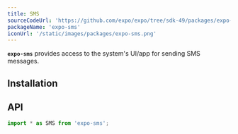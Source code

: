 ```yaml
---
title: SMS
sourceCodeUrl: 'https://github.com/expo/expo/tree/sdk-49/packages/expo-sms'
packageName: 'expo-sms'
iconUrl: '/static/images/packages/expo-sms.png'
---
```



**`expo-sms`** provides access to the system's UI/app for sending SMS messages.

<PlatformsSection android emulator ios simulator />

## Installation

<APIInstallSection />

## API

```js
import * as SMS from 'expo-sms';
```

<APISection packageName="expo-sms" apiName="SMS" />
